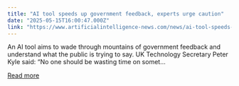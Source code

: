 ```yaml
---
title: "AI tool speeds up government feedback, experts urge caution"
date: "2025-05-15T16:00:47.000Z"
link: "https://www.artificialintelligence-news.com/news/ai-tool-speeds-up-government-feedback-experts-urge-caution/"
---
```


An AI tool aims to wade through mountains of government feedback and understand what the public is trying to say. UK Technology Secretary Peter Kyle said: &#8220;No one should be wasting time on somet...

[Read more](https://www.artificialintelligence-news.com/news/ai-tool-speeds-up-government-feedback-experts-urge-caution/)
